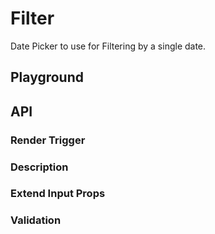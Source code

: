 
<Meta of={FilterDPStories} />

# Filter

<ResourceLinks
  sourceCode="https://github.com/cultureamp/kaizen-design-system/tree/main/packages/components/src/FilterDatePicker"
  figma="https://www.figma.com/file/ZRfnoNUXbGZv4eVWLbF4Az/%F0%9F%96%BC%EF%B8%8F-Component-Gallery?node-id=2349%3A110993&t=gzsKluk8LiOX3jCF-1"
  designGuidelines="https://cultureamp.atlassian.net/wiki/spaces/DesignSystem/pages/3082093959/Filters"
  className="!mb-8"
/>

<KaioNotification />

Date Picker to use for Filtering by a single date.

<Installation
  installCommand="yarn add @kaizen/components"
  importStatement='import { FilterDatePicker } from "@kaizen/components"'
/>

## Playground
<NoClipCanvas of={FilterDPStories.Playground} />
<Controls of={FilterDPStories.Playground} />

## API

### Render Trigger
<Description of={FilterDPStories.RenderTrigger} />
<NoClipCanvas of={FilterDPStories.RenderTrigger} />

### Description
<Description of={FilterDPStories.Description} />
<NoClipCanvas of={FilterDPStories.Description} />

### Extend Input Props
<Description of={FilterDPStories.ExtendInputProps} />
<NoClipCanvas of={FilterDPStories.ExtendInputProps} />

### Validation
<Description of={FilterDPStories.Validation} />
<NoClipCanvas of={FilterDPStories.Validation} />
